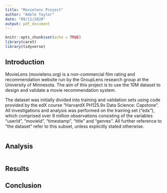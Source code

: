 ```yaml
---
title: "Movielens Project"
author: "Adele Taylor"
date: "09/11/2020"
output: pdf_document
---
```


```r
knitr::opts_chunk$set(echo = TRUE)
library(caret)
library(tidyverse)
```

## Introduction

MovieLens (movielens.org) is a non-commercial film rating and recommendation website run by the GroupLens research group at the University of Minnesota. The aim of this project is to use the 10M dataset to design and validate a movie recommendation system.

The dataset was initially divided into training and validation sets using code provided by the edX course "HarvardX PH125.9x Data Science: Capstone". All investigations and analysis was performed on the training set ("edx"), which comprised over 9 million observations consisting of the variables "userId", "movieId", "timestamp", "title" and "genres". All further reference to "the dataset" refer to this subset, unless explicitly stated otherwise.

<!-- summary of steps taken -->

```r

```

## Analysis

<!-- data cleaning -->
<!-- data visualization and exploration -->
<!-- insights gained -->
<!-- modelling approach -->


```r

```

## Results

<!-- modelling results and discussion of performance -->

## Conclusion

<!-- summary -->
<!-- limitations -->
<!-- future work -->